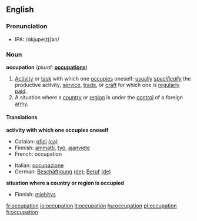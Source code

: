 ==English==

===Pronunciation===
*IPA: /ɑkjupe(ɪ)ʃən/

===Noun===
'''occupation'''  (''plural:'' '''[[occupations]]''')
# [[Activity]] or [[task]] with which one [[occupies]] oneself: [[usually]] ''[[specifically]]'' the productive activity, [[service]], [[trade]], or [[craft]] for which one is [[regularly]] [[paid]].
# A situation where a [[country]] or [[region]] is under the [[control]] of a foreign [[army]].

====Translations====
'''activity with which one occupies oneself'''
{{top}}
*Catalan: [[ofici]] {{m}} [[:ca:ofici|(ca)]] 
*Finnish: [[ammatti]], [[työ]], [[ajanviete]]
*French: occupation {{f}}
{{mid}}
*Italian: [[occupazione]] {{f}}
*German: [[Beschäftigung]] {{f}} [[:de:Beschäftigung|(de)]]; [[Beruf]] {{m}} [[:de:Beruf|(de)]]
{{bottom}}

'''situation where a country or region is occupied'''
{{top}}
*Finnish: [[miehitys]]
{{mid}}
{{bottom}}

[[fr:occupation]]
[[io:occupation]]
[[it:occupation]]
[[hu:occupation]]
[[pl:occupation]]
[[fi:occupation]]